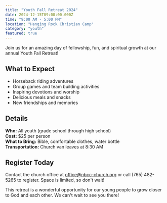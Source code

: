 ```yaml
---
title: "Youth Fall Retreat 2024"
date: 2024-12-15T09:00:00.000Z
time: "9:00 AM - 5:00 PM"
location: "Hanging Rock Christian Camp"
category: "youth"
featured: true
---
```


Join us for an amazing day of fellowship, fun, and spiritual growth at our annual Youth Fall Retreat! 

## What to Expect

- Horseback riding adventures
- Group games and team building activities
- Inspiring devotions and worship
- Delicious meals and snacks
- New friendships and memories

## Details

**Who:** All youth (grade school through high school)  
**Cost:** $25 per person  
**What to Bring:** Bible, comfortable clothes, water bottle  
**Transportation:** Church van leaves at 8:30 AM

## Register Today

Contact the church office at office@nbcc-church.org or call (765) 482-5265 to register. Space is limited, so don't wait!

This retreat is a wonderful opportunity for our young people to grow closer to God and each other. We can't wait to see you there! 